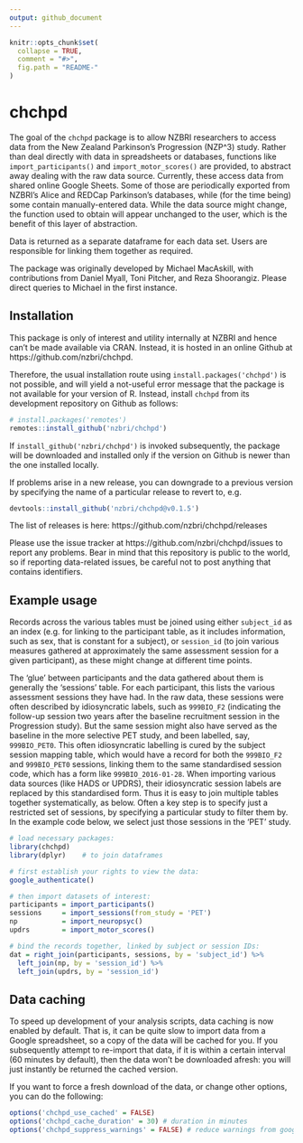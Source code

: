 ```yaml
---
output: github_document
---
```


<!-- README.md is generated from README.Rmd. Please edit that file -->

```r
knitr::opts_chunk$set(
  collapse = TRUE,
  comment = "#>",
  fig.path = "README-"
)
```

# chchpd

The goal of the `chchpd` package is to allow NZBRI researchers to access data 
from the New Zealand Parkinson's Progression (NZP^3) study. Rather than deal 
directly with data in spreadsheets or databases, functions like 
`import_participants()` and `import_motor_scores()` are provided, to abstract 
away dealing with the raw data source. Currently, these access data from 
shared online Google Sheets. Some of those are periodically exported from 
NZBRI's Alice and REDCap Parkinson's databases, while (for the time being) 
some contain manually-entered data. While the data source might change, the 
function used to obtain will appear unchanged to the user, which is the 
benefit of this layer of abstraction.

Data is returned as a separate dataframe for each data set. Users are 
responsible for linking them together as required.

The package was originally developed by Michael MacAskill, with contributions 
from Daniel Myall, Toni Pitcher, and Reza Shoorangiz. Please direct queries to 
Michael in the first instance.

## Installation

This package is only of interest and utility internally at NZBRI and hence 
can't be made available via CRAN. Instead, it is hosted in an online Github
at https://github.com/nzbri/chchpd.
 
Therefore, the usual installation route using `install.packages('chchpd')` is 
not possible, and will yield a not-useful error message that the package is not
available for your version of R. Instead, install `chchpd` from its development
repository on Github as follows:

```r
# install.packages('remotes')
remotes::install_github('nzbri/chchpd')
```
If `install_github('nzbri/chchpd')` is invoked subsequently, the package will be
downloaded and installed only if the version on Github is newer than the one 
installed locally.

If problems arise in a new release, you can downgrade to a previous version by 
specifying the name of a particular release to revert to, e.g.

```r
devtools::install_github('nzbri/chchpd@v0.1.5')
```

The list of releases is here: https://github.com/nzbri/chchpd/releases

Please use the issue tracker at https://github.com/nzbri/chchpd/issues to report 
any problems. Bear in mind that this repository is public to the world, so if 
reporting data-related issues, be careful not to post anything that contains 
identifiers.

## Example usage

Records across the various tables must be joined using either `subject_id` as 
an index (e.g. for linking to the participant table, as it includes information,
such as sex, that is constant for a subject), or `session_id` (to join various 
measures gathered at approximately the same assessment session for a given 
participant), as these might change at different time points.

The 'glue' between participants and the data gathered about them is generally 
the 'sessions' table. For each participant, this lists the various assessment 
sessions they have had. In the raw data, these sessions were often described by 
idiosyncratic labels, such as `999BIO_F2` (indicating the follow-up session two 
years after the baseline recruitment session in the Progression study). But the 
same session might also have served as the baseline in the more selective PET study, 
and been labelled, say, `999BIO_PET0`. This often idiosyncratic labelling is 
cured by the subject session mapping table, which would have a record for both 
the `999BIO_F2` and `999BIO_PET0` sessions, linking them to the same 
standardised session code, which has a form like `999BIO_2016-01-28`. When 
importing various data sources (like HADS or UPDRS), their idiosyncratic session 
labels are replaced by this standardised form. Thus it is easy to join multiple 
tables together systematically, as below. Often a key step is to specify just a 
restricted set of sessions, by specifying a particular study to filter them by. 
In the example code below, we select just those sessions in the 'PET' study.

```r
# load necessary packages:
library(chchpd)
library(dplyr)    # to join dataframes

# first establish your rights to view the data:
google_authenticate()

# then import datasets of interest:
participants = import_participants()
sessions     = import_sessions(from_study = 'PET')
np           = import_neuropsyc()
updrs        = import_motor_scores()

# bind the records together, linked by subject or session IDs:
dat = right_join(participants, sessions, by = 'subject_id') %>% 
  left_join(np, by = 'session_id') %>% 
  left_join(updrs, by = 'session_id')
```

## Data caching
To speed up development of your analysis scripts, data caching is now enabled by
default. That is, it can be quite slow to import data from a Google spreadsheet,
so a copy of the data will be cached for you. If you subsequently attempt to 
re-import that data, if it is within a certain interval (60 minutes by default),
then the data won't be downloaded afresh: you will just instantly be returned 
the cached version.

If you want to force a fresh download of the data, or change other options, you 
can do the following:

```r
options('chchpd_use_cached' = FALSE)
options('chchpd_cache_duration' = 30) # duration in minutes
options('chchpd_suppress_warnings' = FALSE) # reduce warnings from googlesheets
```
